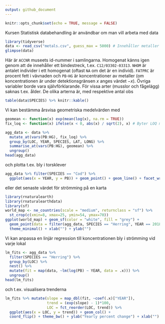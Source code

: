 ```yaml
---
output: github_document
---
```


```r
knitr::opts_chunk$set(echo = TRUE, message = FALSE)
```

Kursen Statistisk databehandling är användbar om man vill arbeta med data
```r
library(tidyverse)
data <- read_csv("metals.csv", guess_max = 5000) # Innehåller metaller från och med 2007
glimpse(data)
```
Här är `ACCNR` museets id-nummer i samlingarna. Homogenat känns igen genom att de innehåller ett bindestreck, t.ex. `C12/03302-03313`. `NHOM` är antalet individer i  ett homogenat (oftast `NA` om det är en individ). `FATPRC` är procent fett i vävnaden och `PB`-`HG` är koncentrationer av metaller (om koncentrationen är under detektionsgränsen $x$ anges värdet $-x$). Övriga variabler borde vara självförklarande. För vissa arter (musslor och fågelägg) saknas t.ex. ålder. De olika arterna är, med respektive antal obs

```r
table(data$SPECIES) %>% knitr::kable()
```

Vi kan bestämma årsvisa geometriska medelvärden med

```r
geomean <- function(x) exp(mean(log(x), na.rm = TRUE))
fix_loq <- function(x) ifelse(x < 0, abs(x) / sqrt(2), x) # Byter LOQ mot LOG/sqrt(2)

agg_data <- data %>% 
  mutate_at(vars(PB:HG), fix_loq) %>% 
  group_by(LOC, YEAR, SPECIES, LAT, LONG) %>% 
  summarise_at(vars(PB:HG), geomean) %>% 
  ungroup()
head(agg_data)
```

och plotta t.ex. bly i torsklever

```r
agg_data %>% filter(SPECIES == "Cod") %>% 
  ggplot(aes(x = YEAR, y = PB)) + geom_point() + geom_line() + facet_wrap(~LOC) + theme_bw()
```

eller det senaste värdet för strömming på en karta

```r
library(rnaturalearth)
library(rnaturalearthdata)
library(sf)
world_map <- ne_countries(scale = "medium", returnclass = "sf") %>% 
  st_crop(c(xmin=8, xmax=25, ymin=54, ymax=70))
ggplot(world_map) + geom_sf(color = "white", fill = "grey") + 
  geom_point(data = filter(agg_data, SPECIES == "Herring", YEAR == 2018), aes(x = LONG, y = LAT, color = PB)) +
  theme_minimal() + xlab("") + ylab("")
```



Vi kan anpassa en linjär regression till koncentrationen bly i strömming vid varje lokal

```r
lm_fits <- agg_data %>% 
  filter(SPECIES == "Herring") %>% 
  group_by(LOC) %>% 
  nest() %>% 
  mutate(fit = map(data, ~lm(log(PB) ~ YEAR, data = .x))) %>% 
  ungroup()
head(lm_fits)
```

och t.ex. visualisera trenderna

```r
lm_fits %>% mutate(slope = map_dbl(fit, ~coef(.x)["YEAR"]),
                   trend = (exp(slope) - 1)*100,
                   LOC = fct_reorder(LOC, trend)) %>% 
  ggplot(aes(x = LOC, y = trend)) + geom_col() + 
  coord_flip() + theme_bw() + ylab("Yearly percent change") + xlab("")
```


